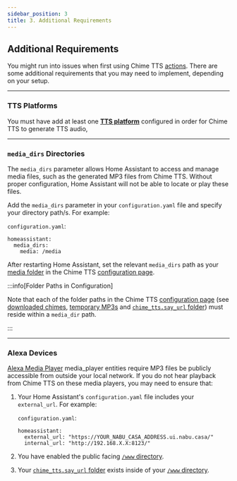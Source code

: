 ```yaml
---
sidebar_position: 3
title: 3. Additional Requirements
---
```



## Additional Requirements

You might run into issues when first using Chime TTS [actions](../documentation/actions). There are some additional requirements that you may need to implement, depending on your setup.

---

### TTS Platforms

You must have add at least one **[TTS platform](https://www.home-assistant.io/integrations/#text-to-speech)** configured in order for Chime TTS to generate TTS audio,

---

### `media_dirs` Directories

The `media_dirs` parameter allows Home Assistant to access and manage media files, such as the generated MP3 files from Chime TTS. Without proper configuration, Home Assistant will not be able to locate or play these files.

Add the `media_dirs` parameter in your `configuration.yaml` file and specify your directory path/s. For example:

`configuration.yaml`:
```
homeassistant:
  media_dirs:
    media: /media
```

After restarting Home Assistant, set the relevant `media_dirs` path as your [media folder](../documentation/configuration#media-folder) in the Chime TTS [configuration page](../documentation/configuration).

:::info[Folder Paths in Configuration]

Note that each of the folder paths in the Chime TTS [configuration page](../documentation/configuration) (see [downloaded chimes](../documentation/configuration#downloaded-chimes-folder), [temporary MP3s](../documentation/configuration#temporary-mp3-folder) and [`chime_tts.say_url` folder](../documentation/configuration#chime_ttssay_url-folder)) must reside within a `media_dir` path.

:::

---

### Alexa Devices

[Alexa Media Player](https://github.com/alandtse/alexa_media_player) media_player entities require MP3 files be publicly accessible from outside your local network.
If you do not hear playback from Chime TTS on these media players, you may need to ensure that:

1. Your Home Assistant's `configuration.yaml` file includes your `external_url`.
    For example:

    ```configuration.yaml```:
    ```
    homeassistant:
      external_url: "https://YOUR_NABU_CASA_ADDRESS.ui.nabu.casa/"
      internal_url: "http://192.168.X.X:8123/"
    ```

1. You have enabled the public facing [`/www` directory](https://www.home-assistant.io/integrations/http/#hosting-files).

1. Your [`chime_tts.say_url` folder](../documentation/configuration#chime_ttssay_url-folder) exists inside of your [`/www` directory](https://www.home-assistant.io/integrations/http/#hosting-files).
